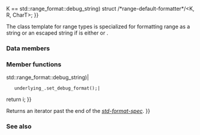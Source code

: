 {{cpp/title|''range-default-formatter''{{small|&lt;std::range_format::string&gt;}}|''range-default-formatter''{{small|&lt;std::range_format::debug_string&gt;}}}}
{{cpp/utility/format/ranges_formatter/navbar}}
{{ddcl|header=format|since=c++23|notes={{mark expos}}|1=
template&lt; std::range_format K, ranges::input_range R, class CharT &gt;
    requires (K == std::range_format::string {{!!}} K == std::range_format::debug_string)
struct /*range-default-formatter*/&lt;K, R, CharT&gt;;
}}

The class template {{c/core|/*range-default-formatter*/}} for range types is specialized for formatting range as a string or an escaped string if {{c|std::format_kind&lt;R&gt;}} is either {{c|std::range_format::string}} or {{c|std::range_format::debug_string}}.

===Data members===
{{dsc begin}}
{{dsc hitem|Member|Definition}}
{{dsc expos mem obj|private=yes|underlying_|the underlying formatter of type {{c/core|std::formatter&lt;std::basic_string&lt;CharT&gt;, CharT&gt;}}}}
{{dsc end}}

===Member functions===
{{dsc begin}}
{{dsc mem ctor|nolink=true|notes={{mark implicit}}|constructs a {{tti|range-default-formatter}}}}
{{dsc mem fun|parse|nolink=true|parses the format specifier as specified by ''[[cpp/utility/format/spec|std-format-spec]]''}}
{{dsc mem fun|format|nolink=true|writes the formatted output as specified by ''[[cpp/utility/format/spec|std-format-spec]]''}}
{{dsc end}}

{{member|1={{small|std::''range-default-formatter''&lt;std::range_format::string&gt;::}}parse&lt;br&gt;{{small|std::''range-default-formatter''&lt;std::range_format::debug_string&gt;::}}parse|2=
{{ddcl|1=
template&lt; class ParseContext &gt;
constexpr auto parse( ParseContext&amp; ctx ) -&gt; ParseContext::iterator;
}}

Equivalent to:

{{c multi|
auto i {{=}} underlying_.parse(ctx);|
if constexpr (K {{==}} std::range_format::debug_string)|
    underlying_.set_debug_format();|
return i;
}}

Returns an iterator past the end of the ''[[cpp/utility/format/spec|std-format-spec]]''.
}}

{{member|1={{small|std::''range-default-formatter''&lt;std::range_format::string&gt;::}}format&lt;br&gt;{{small|std::''range-default-formatter''&lt;std::range_format::debug_string&gt;::}}format|2=
{{ddcl|1=
template&lt; class FormatContext &gt;
auto format( /* see below */&amp; r, FormatContext&amp; ctx ) const -&gt; FormatContext::iterator;
}}

If {{c|ranges::input_range&lt;const R&gt;}} is {{c|true}}, the type of {{c|r}} is {{c/core|const R&amp;}}. Otherwise, the type is {{c/core|R&amp;}}.

Let {{c|s}} be a {{c|std::basic_string&lt;CharT&gt;}} as if by constructing {{c|s}} with {{c|std::basic_string&lt;CharT&gt;(std::from_range, r)}} such that {{c|ranges::equal(s, r)}} is {{c|true}}.

Equivalent to {{c|return underlying_.format(s, ctx);}}.

Returns an iterator past the end of the output range.
}}

===See also===
{{dsc begin}}
{{dsc inc|cpp/utility/format/dsc formatter}}
{{dsc inc|cpp/utility/format/dsc range_formatter}}
{{dsc end}}

{{langlinks|es|ja|ru|zh}}
